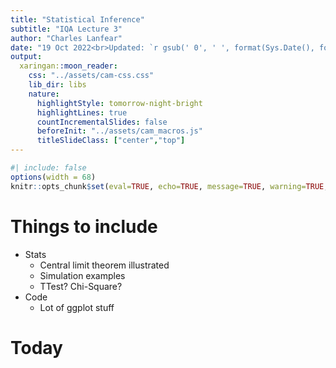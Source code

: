 ```yaml
---
title: "Statistical Inference"
subtitle: "IQA Lecture 3"
author: "Charles Lanfear"
date: "19 Oct 2022<br>Updated: `r gsub(' 0', ' ', format(Sys.Date(), format='%d %b %Y'))`"
output:
  xaringan::moon_reader:
    css: "../assets/cam-css.css"
    lib_dir: libs
    nature:
      highlightStyle: tomorrow-night-bright
      highlightLines: true
      countIncrementalSlides: false
      beforeInit: "../assets/cam_macros.js"
      titleSlideClass: ["center","top"]
---
```


```r
#| include: false
options(width = 68)
knitr::opts_chunk$set(eval=TRUE, echo=TRUE, message=TRUE, warning=TRUE, dev = "svg")
```


# Things to include

* Stats
   * Central limit theorem illustrated
   * Simulation examples
   * TTest? Chi-Square?

* Code
   * Lot of ggplot stuff

# Today



